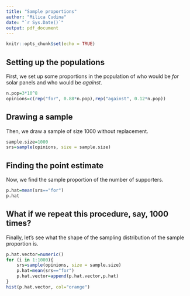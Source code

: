 ```yaml
---
title: "Sample proportions"
author: "Milica Cudina"
date: "`r Sys.Date()`"
output: pdf_document
---
```


```r
knitr::opts_chunk$set(echo = TRUE)
```
## Setting up the populations
First, we set up some proportions in the population of who would be *for* solar panels and who would be *against*.
```r
n.pop=3*10^8
opinions=c(rep("for", 0.88*n.pop),rep("against", 0.12*n.pop))
```
## Drawing a sample
Then, we draw a sample of size $1000$ without replacement.  
```r
sample.size=1000
srs=sample(opinions, size = sample.size)
```
## Finding the point estimate
Now, we find the sample proportion of the number of supporters. 
```r
p.hat=mean(srs=="for")
p.hat
```
## What if we repeat this procedure, say, 1000 times?
Finally, let's see what the shape of the sampling distribution of the sample proportion is. 

```r
p.hat.vector=numeric()
for (i in 1:1000){
    srs=sample(opinions, size = sample.size)
    p.hat=mean(srs=="for")
    p.hat.vector=append(p.hat.vector,p.hat)  
}
hist(p.hat.vector, col="orange")
```


